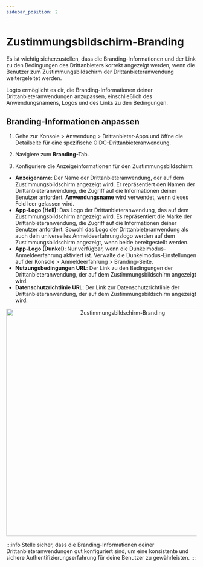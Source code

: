 ```yaml
---
sidebar_position: 2
---
```



# Zustimmungsbildschirm-Branding

Es ist wichtig sicherzustellen, dass die Branding-Informationen und der Link zu den Bedingungen des Drittanbieters korrekt angezeigt werden, wenn die Benutzer zum Zustimmungsbildschirm der Drittanbieteranwendung weitergeleitet werden.

Logto ermöglicht es dir, die Branding-Informationen deiner Drittanbieteranwendungen anzupassen, einschließlich des Anwendungsnamens, Logos und des Links zu den Bedingungen.

## Branding-Informationen anpassen

1. Gehe zur <CloudLink to="/applications/third-party-applications">Konsole > Anwendung > Drittanbieter-Apps</CloudLink> und öffne die Detailseite für eine spezifische OIDC-Drittanbieteranwendung.

2. Navigiere zum **Branding**-Tab.

3. Konfiguriere die Anzeigeinformationen für den Zustimmungsbildschirm:

- **Anzeigename**: Der Name der Drittanbieteranwendung, der auf dem Zustimmungsbildschirm angezeigt wird. Er repräsentiert den Namen der Drittanbieteranwendung, die Zugriff auf die Informationen deiner Benutzer anfordert. **Anwendungsname** wird verwendet, wenn dieses Feld leer gelassen wird.
- **App-Logo (Hell)**: Das Logo der Drittanbieteranwendung, das auf dem Zustimmungsbildschirm angezeigt wird. Es repräsentiert die Marke der Drittanbieteranwendung, die Zugriff auf die Informationen deiner Benutzer anfordert. Sowohl das Logo der Drittanbieteranwendung als auch dein universelles Anmeldeerfahrungslogo werden auf dem Zustimmungsbildschirm angezeigt, wenn beide bereitgestellt werden.
- **App-Logo (Dunkel)**: Nur verfügbar, wenn die Dunkelmodus-Anmeldeerfahrung aktiviert ist. Verwalte die Dunkelmodus-Einstellungen auf der <CloudLink to="/sign-in-experience/branding">Konsole > Anmeldeerfahrung > Branding</CloudLink>-Seite.
- **Nutzungsbedingungen URL**: Der Link zu den Bedingungen der Drittanbieteranwendung, der auf dem Zustimmungsbildschirm angezeigt wird.
- **Datenschutzrichtlinie URL**: Der Link zur Datenschutzrichtlinie der Drittanbieteranwendung, der auf dem Zustimmungsbildschirm angezeigt wird.

<center>
  <img src={ConsentScreenBranding} alt="Zustimmungsbildschirm-Branding" width="600" />
</center>

:::info
Stelle sicher, dass die Branding-Informationen deiner Drittanbieteranwendungen gut konfiguriert sind, um eine konsistente und sichere Authentifizierungserfahrung für deine Benutzer zu gewährleisten.
:::
